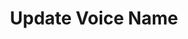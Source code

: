 ---
title: "Update Voice Name"
api: "GET https://api.mintlify.com/sound_clone/api/v1/voices/list"
description: "This endpoint gets or creates a new user."
---